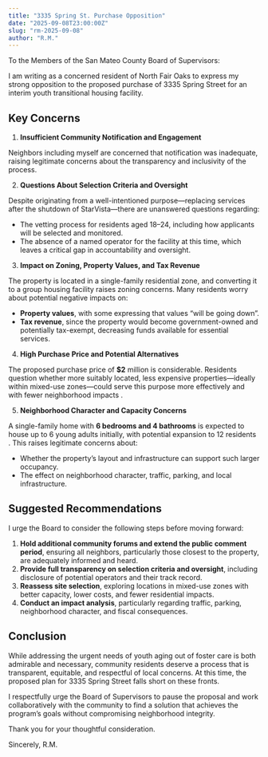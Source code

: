```yaml
---
title: "3335 Spring St. Purchase Opposition"
date: "2025-09-08T23:00:00Z"
slug: "rm-2025-09-08"
author: "R.M."
---
```


To the Members of the San Mateo County Board of Supervisors:

I am writing as a concerned resident of North Fair Oaks to express my strong opposition to the proposed
purchase of 3335 Spring Street for an interim youth transitional housing facility.

## Key Concerns

1. **Insufficient Community Notification and Engagement**

Neighbors including myself are concerned that notification was inadequate, raising legitimate concerns about
the transparency and inclusivity of the process.

2. **Questions About Selection Criteria and Oversight**

Despite originating from a well-intentioned purpose—replacing services after the shutdown of StarVista—there
are unanswered questions regarding:

- The vetting process for residents aged 18–24, including how applicants will be selected and monitored.
- The absence of a named operator for the facility at this time, which leaves a critical gap in
  accountability and oversight.

3. **Impact on Zoning, Property Values, and Tax Revenue**

The property is located in a single-family residential zone, and converting it to a group housing facility raises
zoning concerns. Many residents worry about potential negative impacts on:

- **Property values**, with some expressing that values “will be going down”.
- **Tax revenue**, since the property would become government-owned and potentially tax-exempt,
  decreasing funds available for essential services.

4. **High Purchase Price and Potential Alternatives**

The proposed purchase price of **$2** million is considerable. Residents question whether more suitably located,
less expensive properties—ideally within mixed-use zones—could serve this purpose more effectively and with
fewer neighborhood impacts .

5. **Neighborhood Character and Capacity Concerns**

A single-family home with **6 bedrooms and 4 bathrooms** is expected to house up to 6 young adults initially,
with potential expansion to 12 residents . This raises legitimate concerns about:

- Whether the property’s layout and infrastructure can support such larger occupancy.
- The effect on neighborhood character, traffic, parking, and local infrastructure.

## Suggested Recommendations

I urge the Board to consider the following steps before moving forward:

1. **Hold additional community forums and extend the public comment period**, ensuring all neighbors, particularly those closest to the property, are adequately informed and heard.
2. **Provide full transparency on selection criteria and oversight**, including disclosure of potential operators and their track record.
3. **Reassess site selection**, exploring locations in mixed-use zones with better capacity, lower costs, and fewer residential impacts.
4. **Conduct an impact analysis**, particularly regarding traffic, parking, neighborhood character, and fiscal consequences.

## Conclusion

While addressing the urgent needs of youth aging out of foster care is both admirable and necessary,
community residents deserve a process that is transparent, equitable, and respectful of local concerns. At this
time, the proposed plan for 3335 Spring Street falls short on these fronts.

I respectfully urge the Board of Supervisors to pause the proposal and work collaboratively with the community
to find a solution that achieves the program’s goals without compromising neighborhood integrity.

Thank you for your thoughtful consideration.

Sincerely,
R.M.
